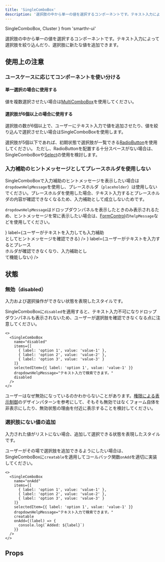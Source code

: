 ```yaml
---
title: 'SingleComboBox'
description: '選択肢の中から単一の値を選択するコンポーネントです。テキスト入力によって選択肢を絞り込んだり、選択肢に新たな値を追加できます。'
---
```

  SingleComboBox,
  Cluster
} from 'smarthr-ui'

選択肢の中から単一の値を選択するコンポーネントです。テキスト入力によって選択肢を絞り込んだり、選択肢に新たな値を追加できます。

<ComponentStory name="SingleCombobox" />

## 使用上の注意

### ユースケースに応じてコンポーネントを使い分ける

#### 単一選択の場合に使用する

値を複数選択させたい場合は[MultiComboBox](/products/components/combo-box/multi-combo-box/)を使用してください。

#### 選択肢が6個以上の場合に使用する

選択肢の数が6個以上で、ユーザーにテキスト入力で値を追加させたり、値を絞り込んで選択させたい場合はSingleComboBoxを使用します。

選択肢が5個以下であれば、初期状態で選択肢が一覧できる[RadioButton](/products/components/radio-button/)を使用してください。
ただし、RadioButtonを配置する十分スペースがない場合は、SingleComboBoxや[Select](/products/components/select/)の使用を検討します。

### 入力補助のヒントメッセージとしてプレースホルダを使用しない

SingleComboBoxで入力補助のヒントメッセージを表示したい場合は`dropdownHelpMessage`を使用し、プレースホルダ（`placeholder`）は使用しないでください。プレースホルダを使用した場合、テキスト入力するとプレースホルダの内容が確認できなくなるため、入力補助として成立しないためです。

`dropdownHelpMessage`はドロップダウンパネルを表示したときのみ表示されるため、ヒントメッセージを常に表示したい場合は、[FormControl](/products/components/form-control/)の`helpMessage`などを使用してください。

<Cluster gap={1}>
  <DoAndDont
    type="do"
    img={<StaticImage src={singleComboBoxDo} alt="Do" width="346" />}
    label={<Text>ユーザーがテキストを入力しても入力補助<br/>としてヒントメッセージを確認できる</Text>}
  />
  <DoAndDont
    type="dont"
    img={<StaticImage src={singleComboBoxDont} alt="Dont" width="346" />}
    label={<Text>ユーザーがテキストを入力するとプレース<br/>ホルダが確認できなくなり、入力補助とし<br/>て機能しない</Text>}
  />
</Cluster>

## 状態

### 無効（disabled）

入力および選択操作ができない状態を表現したスタイルです。

SingleComboBoxに`disabled`を適用すると、テキスト入力不可になりドロップダウンパネルも表示されないため、ユーザーが選択肢を確認できなくなる点に注意してください。

```tsx editable codeBlock noIframe
<>
  <SingleComboBox
    name="disabled"
    items={[
      { label: 'option 1', value: 'value-1' },
      { label: 'option 2', value: 'value-2' },
      { label: 'option 3', value: 'value-3' }
    ]}
    selectedItem={{ label: 'option 1', value: 'value-1' }}
    dropdownHelpMessage="テキスト入力で検索できます。"
    disabled
  />
</>
```

ユーザーはなぜ無効になっているのかわからないことがあります。[権限による表示制御](/products/design-patterns/access-control-pattern/)のデザインパターンを参考にして、そもそも無効ではなくフォーム自体を非表示にしたり、無効状態の理由を付近に表示することを検討してください。

### 選択肢にない値の追加

入力された値がリストにない場合、追加して選択できる状態を表現したスタイルです。

ユーザーがその場で選択肢を追加できるようにしたい場合は、SingleComboBoxに`creatable`を適用してコールバック関数`onAdd`を適切に実装してください。

```tsx editable codeBlock noIframe
<>
  <SingleComboBox
    name="onAdd"
    items={[
      { label: 'option 1', value: 'value-1' },
      { label: 'option 2', value: 'value-2' },
      { label: 'option 3', value: 'value-3' }
    ]}
    selectedItem={{ label: 'option 1', value: 'value-1' }}
    dropdownHelpMessage="テキスト入力で検索できます。"
    creatable
    onAdd={(label) => {
      console.log(`Added: ${label}`)
    }}
  />
</>
```

## Props

<ComponentPropsTable name="SingleComboBox" showTitle />
